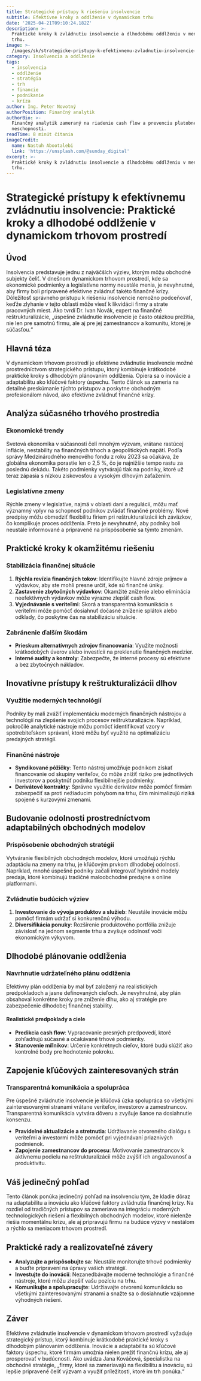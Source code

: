 ```yaml
---
title: Strategické prístupy k riešeniu insolvencie
subtitle: Efektívne kroky a oddlženie v dynamickom trhu
date: '2025-04-21T09:10:24.182Z'
description: >-
  Praktické kroky k zvládnutiu insolvencie a dlhodobému oddlženiu v meniacom sa
  trhu.
image: >-
  /images/sk/strategicke-pristupy-k-efektivnemu-zvladnutiu-insolvencie-prakticke-kroky-a-dlhodobe-oddlzenie-v-dynamickom-trhovom-prostredi-1745140223870.jpg
category: Insolvencia a oddlženie
tags:
  - insolvencia
  - oddlženie
  - stratégia
  - trh
  - financie
  - podnikanie
  - kríza
author: Ing. Peter Novotný
authorPosition: Finančný analytik
authorBio: >-
  Finančný analytik zameraný na riadenie cash flow a prevenciu platobnej
  neschopnosti.
readTime: 8 minút čítania
imageCredit:
  name: Nastuh Abootalebi
  link: 'https://unsplash.com/@sunday_digital'
excerpt: >-
  Praktické kroky k zvládnutiu insolvencie a dlhodobému oddlženiu v meniacom sa
  trhu.
---
```

# Strategické prístupy k efektívnemu zvládnutiu insolvencie: Praktické kroky a dlhodobé oddlženie v dynamickom trhovom prostredí

## Úvod

Insolvencia predstavuje jednu z najväčších výziev, ktorým môžu obchodné subjekty čeliť. V dnešnom dynamickom trhovom prostredí, kde sa ekonomické podmienky a legislatívne normy neustále menia, je nevyhnutné, aby firmy boli pripravené efektívne zvládnuť takéto finančné krízy. Dôležitosť správneho prístupu k riešeniu insolvencie nemožno podceňovať, keďže zlyhanie v tejto oblasti môže viesť k likvidácii firmy a strate pracovných miest. Ako tvrdí Dr. Ivan Novák, expert na finančné reštrukturalizácie, „úspešné zvládnutie insolvencie je často otázkou prežitia, nie len pre samotnú firmu, ale aj pre jej zamestnancov a komunitu, ktorej je súčasťou.“

## Hlavná téza

V dynamickom trhovom prostredí je efektívne zvládnutie insolvencie možné prostredníctvom strategického prístupu, ktorý kombinuje krátkodobé praktické kroky s dlhodobým plánovaním oddlženia. Opiera sa o inovácie a adaptabilitu ako kľúčové faktory úspechu. Tento článok sa zameria na detailné preskúmanie týchto prístupov a poskytne obchodným profesionálom návod, ako efektívne zvládnuť finančné krízy.

## Analýza súčasného trhového prostredia

### Ekonomické trendy

Svetová ekonomika v súčasnosti čelí mnohým výzvam, vrátane rastúcej inflácie, nestability na finančných trhoch a geopolitických napätí. Podľa správy Medzinárodného menového fondu z roku 2023 sa očakáva, že globálna ekonomika porastie len o 2,5 %, čo je najnižšie tempo rastu za poslednú dekádu. Takéto podmienky vytvárajú tlak na podniky, ktoré už teraz zápasia s nízkou ziskovosťou a vysokým dlhovým zaťažením.

### Legislatívne zmeny

Rýchle zmeny v legislatíve, najmä v oblasti daní a regulácií, môžu mať významný vplyv na schopnosť podnikov zvládať finančné problémy. Nové predpisy môžu obmedziť flexibilitu firiem pri reštrukturalizácii ich záväzkov, čo komplikuje proces oddlženia. Preto je nevyhnutné, aby podniky boli neustále informované a pripravené na prispôsobenie sa týmto zmenám.

## Praktické kroky k okamžitému riešeniu

### Stabilizácia finančnej situácie

1. **Rýchla revízia finančných tokov**: Identifikujte hlavné zdroje príjmov a výdavkov, aby ste mohli presne určiť, kde sú finančné úniky.
2. **Zastavenie zbytočných výdavkov**: Okamžité zníženie alebo eliminácia neefektívnych výdavkov môže výrazne zlepšiť cash flow.
3. **Vyjednávanie s veriteľmi**: Skorá a transparentná komunikácia s veriteľmi môže pomôcť dosiahnuť dočasné zníženie splátok alebo odklady, čo poskytne čas na stabilizáciu situácie.

### Zabránenie ďalším škodám

- **Prieskum alternatívnych zdrojov financovania**: Využite možnosti krátkodobých úverov alebo investícií na preklenutie finančných medzier.
- **Interné audity a kontroly**: Zabezpečte, že interné procesy sú efektívne a bez zbytočných nákladov.

## Inovatívne prístupy k reštrukturalizácii dlhov

### Využitie moderných technológií

Podniky by mali zvážiť implementáciu moderných finančných nástrojov a technológií na zlepšenie svojich procesov reštrukturalizácie. Napríklad, pokročilé analytické nástroje môžu pomôcť identifikovať vzory v spotrebiteľskom správaní, ktoré môžu byť využité na optimalizáciu predajných stratégií.

### Finančné nástroje

- **Syndikované pôžičky**: Tento nástroj umožňuje podnikom získať financovanie od skupiny veriteľov, čo môže znížiť riziko pre jednotlivých investorov a poskytnúť podniku flexibilnejšie podmienky.
- **Derivátové kontrakty**: Správne využitie derivátov môže pomôcť firmám zabezpečiť sa proti nežiaducim pohybom na trhu, čím minimalizujú riziká spojené s kurzovými zmenami.

## Budovanie odolnosti prostredníctvom adaptabilných obchodných modelov

### Prispôsobenie obchodných stratégií

Vytváranie flexibilných obchodných modelov, ktoré umožňujú rýchlu adaptáciu na zmeny na trhu, je kľúčovým prvkom dlhodobej odolnosti. Napríklad, mnohé úspešné podniky začali integrovať hybridné modely predaja, ktoré kombinujú tradičné maloobchodné predajne s online platformami.

### Zvládnutie budúcich výziev

1. **Investovanie do vývoja produktov a služieb**: Neustále inovácie môžu pomôcť firmám udržať si konkurenčnú výhodu.
2. **Diversifikácia ponuky**: Rozšírenie produktového portfólia znižuje závislosť na jednom segmente trhu a zvyšuje odolnosť voči ekonomickým výkyvom.

## Dlhodobé plánovanie oddlženia

### Navrhnutie udržateľného plánu oddlženia

Efektívny plán oddlženia by mal byť založený na realistických predpokladoch a jasne definovaných cieľoch. Je nevyhnutné, aby plán obsahoval konkrétne kroky pre zníženie dlhu, ako aj stratégie pre zabezpečenie dlhodobej finančnej stability.

#### Realistické predpoklady a ciele

- **Predikcia cash flow**: Vypracovanie presných predpovedí, ktoré zohľadňujú súčasné a očakávané trhové podmienky.
- **Stanovenie míľnikov**: Určenie konkrétnych cieľov, ktoré budú slúžiť ako kontrolné body pre hodnotenie pokroku.

## Zapojenie kľúčových zainteresovaných strán

### Transparentná komunikácia a spolupráca

Pre úspešné zvládnutie insolvencie je kľúčová úzka spolupráca so všetkými zainteresovanými stranami vrátane veriteľov, investorov a zamestnancov. Transparentná komunikácia vytvára dôveru a zvyšuje šance na dosiahnutie konsenzu.

- **Pravidelné aktualizácie a stretnutia**: Udržiavanie otvoreného dialógu s veriteľmi a investormi môže pomôcť pri vyjednávaní priaznivých podmienok.
- **Zapojenie zamestnancov do procesu**: Motivovanie zamestnancov k aktívnemu podielu na reštrukturalizácii môže zvýšiť ich angažovanosť a produktivitu.

## Váš jedinečný pohľad

Tento článok ponúka jedinečný pohľad na insolvenciu tým, že kladie dôraz na adaptabilitu a inováciu ako kľúčové faktory zvládnutia finančnej krízy. Na rozdiel od tradičných prístupov sa zameriava na integráciu moderných technologických riešení a flexibilných obchodných modelov, ktoré nielenže riešia momentálnu krízu, ale aj pripravujú firmu na budúce výzvy v nestálom a rýchlo sa meniacom trhovom prostredí.

## Praktické rady a realizovateľné závery

- **Analyzujte a prispôsobujte sa**: Neustále monitorujte trhové podmienky a buďte pripravení na úpravy vašich stratégií.
- **Investujte do inovácií**: Nezanedbávajte moderné technológie a finančné nástroje, ktoré môžu zlepšiť vašu pozíciu na trhu.
- **Komunikujte a spolupracujte**: Udržiavajte otvorenú komunikáciu so všetkými zainteresovanými stranami a snažte sa o dosiahnutie vzájomne výhodných riešení.

## Záver

Efektívne zvládnutie insolvencie v dynamickom trhovom prostredí vyžaduje strategický prístup, ktorý kombinuje krátkodobé praktické kroky s dlhodobým plánovaním oddlženia. Inovácie a adaptabilita sú kľúčové faktory úspechu, ktoré firmám umožnia nielen prežiť finančnú krízu, ale aj prosperovať v budúcnosti. Ako uvádza Jana Kováčová, špecialistka na obchodné stratégie, „firmy, ktoré sa zameriavajú na flexibilitu a inováciu, sú lepšie pripravené čeliť výzvam a využiť príležitosti, ktoré im trh ponúka.“
